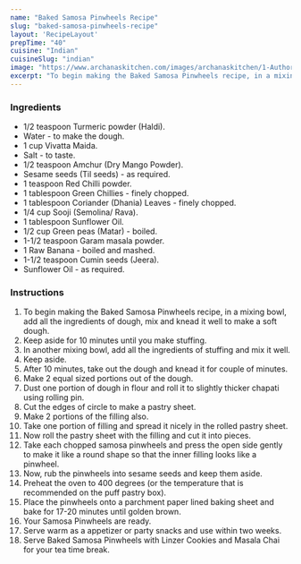 ---
name: "Baked Samosa Pinwheels Recipe"
slug: "baked-samosa-pinwheels-recipe"
layout: 'RecipeLayout'
prepTime: "40"
cuisine: "Indian"
cuisineSlug: "indian"
image: "https://www.archanaskitchen.com/images/archanaskitchen/1-Author/Dhara/BAKED_SAMOSA_PINWHEELS.jpg"
excerpt: "To begin making the Baked Samosa Pinwheels recipe, in a mixing bowl, add all the ingredients of dough, mix and knead it well to make a soft dough"
---

### Ingredients

- 1/2 teaspoon Turmeric powder (Haldi).
- Water - to make the dough.
- 1 cup Vivatta Maida.
- Salt - to taste.
- 1/2 teaspoon Amchur (Dry Mango Powder).
- Sesame seeds (Til seeds) - as required.
- 1 teaspoon Red Chilli powder.
- 1 tablespoon Green Chillies - finely chopped.
- 1 tablespoon Coriander (Dhania) Leaves - finely chopped.
- 1/4 cup Sooji (Semolina/ Rava).
- 1 tablespoon Sunflower Oil.
- 1/2 cup Green peas (Matar) - boiled.
- 1-1/2 teaspoon Garam masala powder.
- 1 Raw Banana - boiled and mashed.
- 1-1/2 teaspoon Cumin seeds (Jeera).
- Sunflower Oil - as required.

### Instructions

1. To begin making the Baked Samosa Pinwheels recipe, in a mixing bowl, add all the ingredients of dough, mix and knead it well to make a soft dough.
1. Keep aside for 10 minutes until you make stuffing.
1. In another mixing bowl, add all the ingredients of stuffing and mix it well.
1. Keep aside.
1. After 10 minutes, take out the dough and knead it for couple of minutes.
1. Make 2 equal sized portions out of the dough.
1. Dust one portion of dough in flour and roll it to slightly thicker chapati using rolling pin.
1. Cut the edges of circle to make a pastry sheet.
1. Make 2 portions of the filling also.
1. Take one portion of filling and spread it nicely in the rolled pastry sheet.
1. Now roll the pastry sheet with the filling and cut it into pieces.
1. Take each chopped samosa pinwheels and press the open side gently to make it like a round shape so that the inner filling looks like a pinwheel.
1. Now, rub the pinwheels into sesame seeds and keep them aside.
1. Preheat the oven to 400 degrees (or the temperature that is recommended on the puff pastry box).
1. Place the pinwheels onto a parchment paper lined baking sheet and bake for 17-20 minutes until golden brown.
1. Your Samosa Pinwheels are ready.
1. Serve warm as a appetizer or party snacks and use within two weeks.
1. Serve Baked Samosa Pinwheels with Linzer Cookies and Masala Chai for your tea time break.
